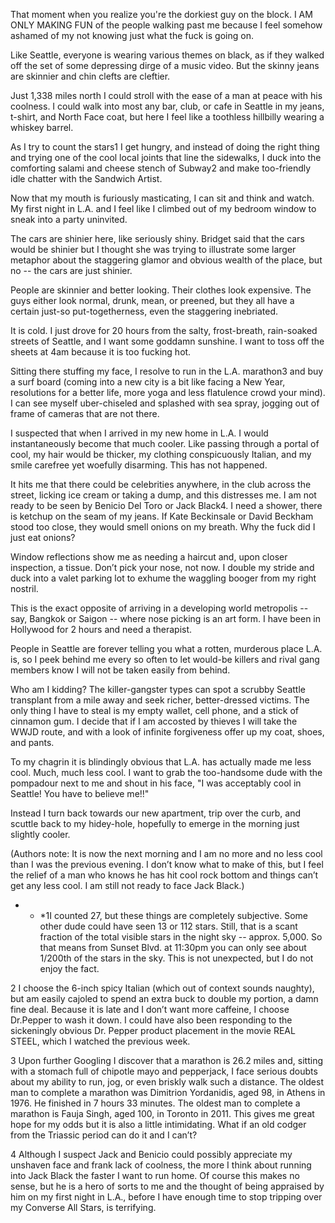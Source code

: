 That moment when you realize you're the dorkiest guy on the block.
I AM ONLY MAKING FUN of the people walking past me because I feel somehow ashamed of my not knowing just what the fuck is going on.

Like Seattle, everyone is wearing various themes on black, as if they walked off the set of some depressing dirge of a music video. But the skinny jeans are skinnier and chin clefts are cleftier.

Just 1,338 miles north I could stroll with the ease of a man at peace with his coolness. I could walk into most any bar, club, or cafe in Seattle in my jeans, t-shirt, and North Face coat, but here I feel like a toothless hillbilly wearing a whiskey barrel.

As I try to count the stars1 I get hungry, and instead of doing the right thing and trying one of the cool local joints that line the sidewalks, I duck into the comforting salami and cheese stench of Subway2 and make too-friendly idle chatter with the Sandwich Artist.

Now that my mouth is furiously masticating, I can sit and think and watch. My first night in L.A. and I feel like I climbed out of my bedroom window to sneak into a party uninvited.

The cars are shinier here, like seriously shiny. Bridget said that the cars would be shinier but I thought she was trying to illustrate some larger metaphor about the staggering glamor and obvious wealth of the place, but no -- the cars are just shinier.

People are skinnier and better looking. Their clothes look expensive. The guys either look normal, drunk, mean, or preened, but they all have a certain just-so put-togetherness, even the staggering inebriated.

It is cold. I just drove for 20 hours from the salty, frost-breath, rain-soaked streets of Seattle, and I want some goddamn sunshine. I want to toss off the sheets at 4am because it is too fucking hot.

Sitting there stuffing my face, I resolve to run in the L.A. marathon3 and buy a surf board (coming into a new city is a bit like facing a New Year, resolutions for a better life, more yoga and less flatulence crowd your mind). I can see myself uber-chiseled and splashed with sea spray, jogging out of frame of cameras that are not there.

I suspected that when I arrived in my new home in L.A. I would instantaneously become that much cooler. Like passing through a portal of cool, my hair would be thicker, my clothing conspicuously Italian, and my smile carefree yet woefully disarming. This has not happened.

It hits me that there could be celebrities anywhere, in the club across the street, licking ice cream or taking a dump, and this distresses me. I am not ready to be seen by Benicio Del Toro or Jack Black4. I need a shower, there is ketchup on the seam of my jeans. If Kate Beckinsale or David Beckham stood too close, they would smell onions on my breath. Why the fuck did I just eat onions?

Window reflections show me as needing a haircut and, upon closer inspection, a tissue. Don’t pick your nose, not now. I double my stride and duck into a valet parking lot to exhume the waggling booger from my right nostril.

This is the exact opposite of arriving in a developing world metropolis -- say, Bangkok or Saigon -- where nose picking is an art form. I have been in Hollywood for 2 hours and need a therapist.

People in Seattle are forever telling you what a rotten, murderous place L.A. is, so I peek behind me every so often to let would-be killers and rival gang members know I will not be taken easily from behind.

Who am I kidding? The killer-gangster types can spot a scrubby Seattle transplant from a mile away and seek richer, better-dressed victims. The only thing I have to steal is my empty wallet, cell phone, and a stick of cinnamon gum. I decide that if I am accosted by thieves I will take the WWJD route, and with a look of infinite forgiveness offer up my coat, shoes, and pants.

To my chagrin it is blindingly obvious that L.A. has actually made me less cool. Much, much less cool. I want to grab the too-handsome dude with the pompadour next to me and shout in his face, "I was acceptably cool in Seattle! You have to believe me!!"

Instead I turn back towards our new apartment, trip over the curb, and scuttle back to my hidey-hole, hopefully to emerge in the morning just slightly cooler.

(Authors note: It is now the next morning and I am no more and no less cool than I was the previous evening. I don’t know what to make of this, but I feel the relief of a man who knows he has hit cool rock bottom and things can’t get any less cool. I am still not ready to face Jack Black.)

* * *1I counted 27, but these things are completely subjective. Some other dude could have seen 13 or 112 stars. Still, that is a scant fraction of the total visible stars in the night sky -- approx. 5,000. So that means from Sunset Blvd. at 11:30pm you can only see about 1/200th of the stars in the sky. This is not unexpected, but I do not enjoy the fact.

2 I choose the 6-inch spicy Italian (which out of context sounds naughty), but am easily cajoled to spend an extra buck to double my portion, a damn fine deal. Because it is late and I don’t want more caffeine, I choose Dr.Pepper to wash it down. I could have also been responding to the sickeningly obvious Dr. Pepper product placement in the movie REAL STEEL, which I watched the previous week.

3 Upon further Googling I discover that a marathon is 26.2 miles and, sitting with a stomach full of chipotle mayo and pepperjack, I face serious doubts about my ability to run, jog, or even briskly walk such a distance. The oldest man to complete a marathon was Dimitrion Yordanidis, aged 98, in Athens in 1976. He finished in 7 hours 33 minutes. The oldest man to complete a marathon is Fauja Singh, aged 100, in Toronto in 2011. This gives me great hope for my odds but it is also a little intimidating. What if an old codger from the Triassic period can do it and I can’t?

4 Although I suspect Jack and Benicio could possibly appreciate my unshaven face and frank lack of coolness, the more I think about running into Jack Black the faster I want to run home. Of course this makes no sense, but he is a hero of sorts to me and the thought of being appraised by him on my first night in L.A., before I have enough time to stop tripping over my Converse All Stars, is terrifying.